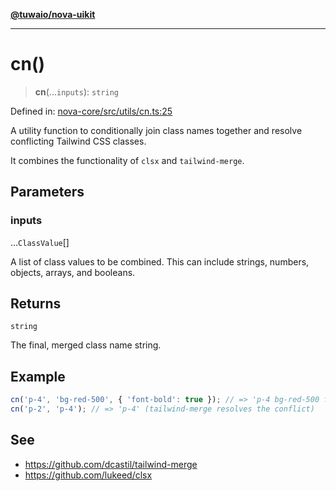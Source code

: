 [**@tuwaio/nova-uikit**](../../../README.md)

***

# cn()

> **cn**(...`inputs`): `string`

Defined in: [nova-core/src/utils/cn.ts:25](https://github.com/TuwaIO/nova-uikit/blob/010ceeb0e63666a83a5c46be8c5bf904027ed4b4/packages/nova-core/src/utils/cn.ts#L25)

A utility function to conditionally join class names together and resolve
conflicting Tailwind CSS classes.

It combines the functionality of `clsx` and `tailwind-merge`.

## Parameters

### inputs

...`ClassValue`[]

A list of class values to be combined.
This can include strings, numbers, objects, arrays, and booleans.

## Returns

`string`

The final, merged class name string.

## Example

```ts
cn('p-4', 'bg-red-500', { 'font-bold': true }); // => 'p-4 bg-red-500 font-bold'
cn('p-2', 'p-4'); // => 'p-4' (tailwind-merge resolves the conflict)
```

## See

 - https://github.com/dcastil/tailwind-merge
 - https://github.com/lukeed/clsx
